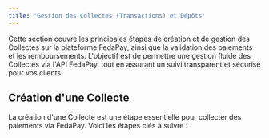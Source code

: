```yaml
---
title: 'Gestion des Collectes (Transactions) et Dépôts'
---
```


Cette section couvre les principales étapes de création et de gestion des Collectes sur la plateforme FedaPay, ainsi que la validation des paiements et les remboursements. L'objectif est de permettre une gestion fluide des Collectes via l'API FedaPay, tout en assurant un suivi transparent et sécurisé pour vos clients.

## Création d'une Collecte

La création d'une Collecte est une étape essentielle pour collecter des paiements via FedaPay. Voici les étapes clés à suivre :
